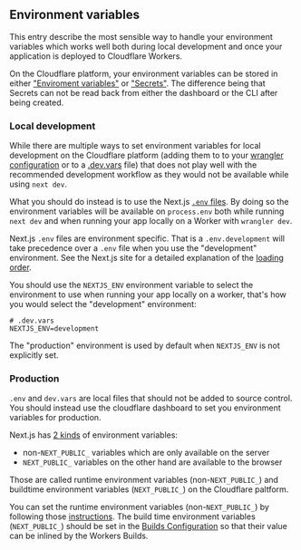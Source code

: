 ## Environment variables

This entry describe the most sensible way to handle your environment variables which works well both during local development and once your application is deployed to Cloudflare Workers.

On the Cloudflare platform, your environment variables can be stored in either ["Enviroment variables"](https://developers.cloudflare.com/workers/configuration/environment-variables/) or ["Secrets"](https://developers.cloudflare.com/workers/configuration/secrets/). The difference being that Secrets can not be read back from either the dashboard or the CLI after being created.

### Local development

While there are multiple ways to set environment variables for local development on the Cloudflare platform (adding them to to your [wrangler configuration](https://developers.cloudflare.com/workers/configuration/secrets/) or to a [.dev.vars](https://developers.cloudflare.com/workers/configuration/secrets/) file) that does not play well with the recommended development workflow as they would not be available while using `next dev`.

What you should do instead is to use the Next.js [`.env` files](https://nextjs.org/docs/pages/building-your-application/configuring/environment-variables). By doing so the environment variables will be available on `process.env` both while running `next dev` and when running your app locally on a Worker with `wrangler dev`.

Next.js `.env` files are environment specific. That is a `.env.development` will take precedence over a `.env` file when you use the "development" environment. See the Next.js site for a detailed explanation of the [loading order](https://nextjs.org/docs/pages/building-your-application/configuring/environment-variables).

You should use the `NEXTJS_ENV` environment variable to select the environment to use when running your app locally on a worker, that's how you would select the "development" environment:

```plain
# .dev.vars
NEXTJS_ENV=development
```

The "production" environment is used by default when `NEXTJS_ENV` is not explicitly set.

### Production

`.env` and `dev.vars` are local files that should not be added to source control. You should instead use the cloudflare dashboard to set you environment variables for production.

Next.js has [2 kinds](https://nextjs.org/docs/pages/building-your-application/configuring/environment-variables#bundling-environment-variables-for-the-browser) of environment variables:

- non-`NEXT_PUBLIC_` variables which are only available on the server
- `NEXT_PUBLIC_` variables on the other hand are available to the browser

Those are called runtime environment variables (non-`NEXT_PUBLIC_`) and buildtime environment variables (`NEXT_PUBLIC_`) on the Cloudflare paltform.

You can set the runtime environment variables (non-`NEXT_PUBLIC_`) by following those [instructions](https://developers.cloudflare.com/workers/configuration/environment-variables/#add-environment-variables-via-the-dashboard). The build time environment variables (`NEXT_PUBLIC_`) should be set in the [Builds Configuration](https://developers.cloudflare.com/workers/ci-cd/builds/configuration/) so that their value can be inlined by the Workers Builds.

